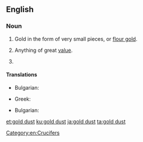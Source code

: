 {{also|gold-dust}}
==English==

===Noun===
{{en-noun|head=[[gold]] [[dust]]|-}}

# Gold in the form of very small pieces, or [[flour gold]].
# {{lb|en|figuratively}} Anything of great [[value]].
# {{taxlink|Aurinia saxatilis|species|noshow=1}}

====Translations====
{{trans-top|Gold in the form of very small pieces}}
* Bulgarian: {{t|bg|златен пясък|m}}
{{trans-mid}}
* Greek: {{t+|el|χρυσόσκονη|f}}
{{trans-bottom}}
{{trans-top|Aurinia saxatilis}}
* Bulgarian: {{t|bg|игловръх|m}}
{{trans-mid}}

{{trans-bottom}}
[[Category:en:Crucifers]]

[[et:gold dust]]
[[ku:gold dust]]
[[ja:gold dust]]
[[ta:gold dust]]